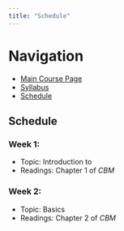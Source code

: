 ```yaml
---
title: "Schedule"
---
```


# Navigation

- [Main Course Page](index.html)
- [Syllabus](syllabus.html)
- [Schedule](schedule.html)

## Schedule

### Week 1:
- Topic: Introduction to 
- Readings: Chapter 1 of *CBM*

### Week 2:
- Topic:  Basics
- Readings: Chapter 2 of *CBM*